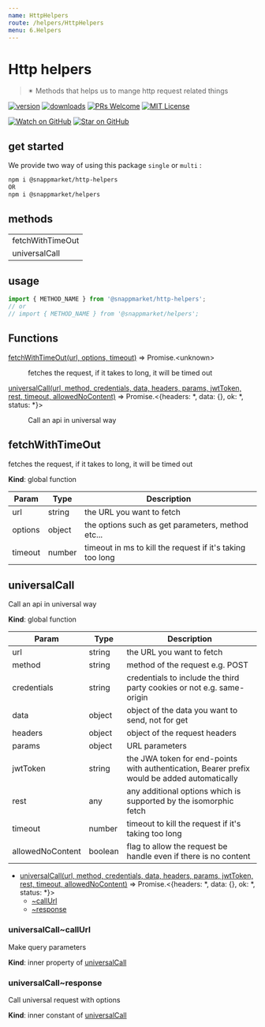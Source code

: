 ```yaml
---
name: HttpHelpers
route: /helpers/HttpHelpers
menu: 6.Helpers
---
```



# Http helpers
> ✴ Methods that helps us to mange http request related things

[![version](https://img.shields.io/npm/v/@snappmarket/http-helpers.svg?style=flat-square)](https://www.npmjs.com/package/@snappmarket/http-helpers)
[![downloads](https://img.shields.io/npm/dm/@snappmarket/http-helpers.svg?style=flat-square)](http://www.npmtrends.com/@snappmarket/http-helpers)
[![PRs Welcome](https://img.shields.io/badge/PRs-welcome-brightgreen.svg?style=flat-square)](http://makeapullrequest.com)
[![MIT License](https://img.shields.io/npm/l/@snappmarket/http-helpers.svg?style=flat-square)](https://github.com/snappmarket/frontend-toolbox/tree/master/packages/useDidUpdateEffect/blob/master/LICENSE.md)

[![Watch on GitHub](https://img.shields.io/github/watchers/snappmarket/frontend-toolbox.svg?style=social)](https://github.com/snappmarket/frontend-toolbox/watchers)
[![Star on GitHub](https://img.shields.io/github/stars/snappmarket/frontend-toolbox.svg?style=social)](https://github.com/snappmarket/frontend-toolbox/stargazers)

## get started
We provide two way of using this package `single` or `multi` :
```bash
npm i @snappmarket/http-helpers
OR
npm i @snappmarket/helpers
```


## methods
|        |
| ------ |
| fetchWithTimeOut                                                 |
| universalCall                                                 |

## usage
```javascript
import { METHOD_NAME } from '@snappmarket/http-helpers';
// or
// import { METHOD_NAME } from '@snappmarket/helpers';
```

## Functions

<dl>
<dt><a href="#fetchWithTimeOut">fetchWithTimeOut(url, options, timeout)</a> ⇒ Promise.&lt;unknown&gt;</dt>
<dd><p>fetches the request, if it takes to long, it will be timed out</p>
</dd>
<dt><a href="#universalCall">universalCall(url, method, credentials, data, headers, params, jwtToken, rest, timeout, allowedNoContent)</a> ⇒ Promise.&lt;{headers: *, data: {}, ok: *, status: *}&gt;</dt>
<dd><p>Call an api in universal way</p>
</dd>
</dl>

<a name="fetchWithTimeOut"></a>

## fetchWithTimeOut
fetches the request, if it takes to long, it will be timed out

**Kind**: global function  

| Param | Type | Description |
| --- | --- | --- |
| url | string | the URL you want to fetch |
| options | object | the options such as get parameters, method etc... |
| timeout | number | timeout in ms to kill the request if it's taking too long |

<a name="universalCall"></a>

## universalCall
Call an api in universal way

**Kind**: global function  

| Param | Type | Description |
| --- | --- | --- |
| url | string | the URL you want to fetch |
| method | string | method of the request e.g. POST |
| credentials | string | credentials to include the third party cookies or not e.g. same-origin |
| data | object | object of the data you want to send, not for get |
| headers | object | object of the request headers |
| params | object | URL parameters |
| jwtToken | string | the JWA token for end-points with authentication, Bearer prefix would be added automatically |
| rest | any | any additional options which is supported by the isomorphic fetch |
| timeout | number | timeout to kill the request if it's taking too long |
| allowedNoContent | boolean | flag to allow the request be handle even if there is no content |


* [universalCall(url, method, credentials, data, headers, params, jwtToken, rest, timeout, allowedNoContent)](#universalCall) ⇒ Promise.&lt;{headers: \*, data: {}, ok: \*, status: \*}&gt;
    * [~callUrl](#universalCall..callUrl)
    * [~response](#universalCall..response)

<a name="universalCall..callUrl"></a>

### universalCall~callUrl
Make query parameters

**Kind**: inner property of [universalCall](#universalCall)  
<a name="universalCall..response"></a>

### universalCall~response
Call universal request with options

**Kind**: inner constant of [universalCall](#universalCall)  
